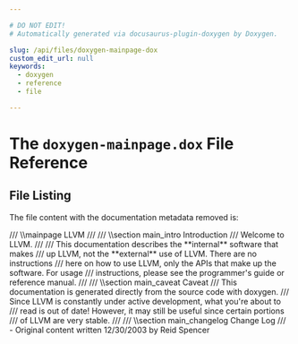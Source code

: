 ```yaml
---

# DO NOT EDIT!
# Automatically generated via docusaurus-plugin-doxygen by Doxygen.

slug: /api/files/doxygen-mainpage-dox
custom_edit_url: null
keywords:
  - doxygen
  - reference
  - file

---
```





# The `doxygen-mainpage.dox` File Reference

<DoxygenPage pluginConfig={pluginConfig}>




## File Listing

The file content with the documentation metadata removed is:

<ProgramListing>

<Link id="l00001" /><CodeLine lineNumber="1"><Highlight kind="comment">/// \\mainpage LLVM</Highlight><Highlight kind="comment"></Highlight></CodeLine>
<Link id="l00002" /><CodeLine lineNumber="2"><Highlight kind="comment">///</Highlight></CodeLine>
<Link id="l00003" /><CodeLine lineNumber="3"><Highlight kind="comment">/// \\section main&#95;intro Introduction</Highlight></CodeLine>
<Link id="l00004" /><CodeLine lineNumber="4"><Highlight kind="comment">/// Welcome to LLVM.</Highlight></CodeLine>
<Link id="l00005" /><CodeLine lineNumber="5"><Highlight kind="comment">///</Highlight></CodeLine>
<Link id="l00006" /><CodeLine lineNumber="6"><Highlight kind="comment">/// This documentation describes the &#42;&#42;internal&#42;&#42; software that makes</Highlight></CodeLine>
<Link id="l00007" /><CodeLine lineNumber="7"><Highlight kind="comment">/// up LLVM, not the &#42;&#42;external&#42;&#42; use of  LLVM. There are no instructions</Highlight></CodeLine>
<Link id="l00008" /><CodeLine lineNumber="8"><Highlight kind="comment">/// here on how to use LLVM, only the APIs that make up the software. For usage</Highlight></CodeLine>
<Link id="l00009" /><CodeLine lineNumber="9"><Highlight kind="comment">/// instructions, please see the programmer&#39;s guide or reference manual.</Highlight></CodeLine>
<Link id="l00010" /><CodeLine lineNumber="10"><Highlight kind="comment">///</Highlight></CodeLine>
<Link id="l00011" /><CodeLine lineNumber="11"><Highlight kind="comment">/// \\section main&#95;caveat Caveat</Highlight></CodeLine>
<Link id="l00012" /><CodeLine lineNumber="12"><Highlight kind="comment">/// This documentation is generated directly from the source code with doxygen.</Highlight></CodeLine>
<Link id="l00013" /><CodeLine lineNumber="13"><Highlight kind="comment">/// Since LLVM is constantly under active development, what you&#39;re about to</Highlight></CodeLine>
<Link id="l00014" /><CodeLine lineNumber="14"><Highlight kind="comment">/// read is out of date! However, it may still be useful since certain portions</Highlight></CodeLine>
<Link id="l00015" /><CodeLine lineNumber="15"><Highlight kind="comment">/// of LLVM are very stable.</Highlight></CodeLine>
<Link id="l00016" /><CodeLine lineNumber="16"><Highlight kind="comment">///</Highlight></CodeLine>
<Link id="l00017" /><CodeLine lineNumber="17"><Highlight kind="comment">/// \\section main&#95;changelog Change Log</Highlight></CodeLine>
<Link id="l00018" /><CodeLine lineNumber="18"><Highlight kind="comment">/// - Original content written 12/30/2003 by Reid Spencer</Highlight><Highlight kind="normal"></Highlight></CodeLine>

</ProgramListing>

</DoxygenPage>
